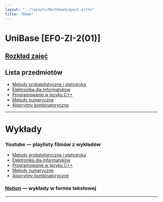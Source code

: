 ```yaml
---
layout: "../layouts/MarkdownLayout.astro"
title: "Home"
---
```



# UniBase [EF0-ZI-2(01)]

## [**Rozkład zajęć**](https://weii.prz.edu.pl/fcp/HGBUKOQtTKlQhbx08SlkTVRZeUTgtCgg9ACFDC0RGTXhBG1gnBVcoFW8SBDRKHg/6/public/pliki/madam/lato2023/1fi.pdf#page=2)

## Lista przedmiotów

- [Metody probabilistyczne i statystyka](/przedmioty/metody-probabilistyczne-i-statystyka)
- [Elektronika dla Informatyków](/przedmioty/elektronika-dla-informatykow)
- [Programowanie w języku C++](/przedmioty/programowanie-w-jezyku-cpp)
- [Metody numeryczne](/przedmioty/metody-numeryczne)
- [Algorytmy kombinatoryczne](/przedmioty/algorytmy-kombinatoryczne)

---

<h1 id="wyklady">Wykłady</h1>

### **Youtube** — playlisty filmów z wykładów

- [Metody probabilistyczne i statystyka](https://www.youtube.com/playlist?list=PLxnzOnUpNzMCRHL3T8D33L7iLRC6EPhQy)
- [Elektronika dla Informatyków](https://www.youtube.com/playlist?list=PLxnzOnUpNzMCmeyK9TPnNU9L40hgY9ypf)
- [Programowanie w języku C++](https://www.youtube.com/playlist?list=PLxnzOnUpNzMAWmLPLru6C25ePA3U7XJYi)
- [Metody numeryczne](https://www.youtube.com/playlist?list=PLxnzOnUpNzMB1AZL2SaRvyEutujrNjMq_)
- [Algorytmy kombinatoryczne](https://www.youtube.com/playlist?list=PLxnzOnUpNzMDgRKBrQlMoukuiWWwpE_Cg)

### [**Notion**](https://www.notion.so/c1bc23bc0da841e78e3a4ae7aa1fb8a5?v=d06394825921465baf4a3a6cd41ebaf5) — wykłady w formie tekstowej

---

<AllExamsList />
